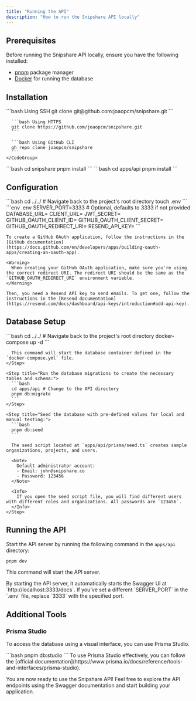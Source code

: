 ```yaml
---
title: "Running the API"
description: "How to run the Snipshare API locally"
---
```


## Prerequisites

Before running the Snipshare API locally, ensure you have the following installed:

- [pnpm](https://pnpm.io/) package manager
- [Docker](https://www.docker.com/) for running the database

## Installation

<Steps>
  <Step title="Clone the Snipshare repository:">
    <CodeGroup>
      ```bash Using SSH
      git clone git@github.com:joaopcm/snipshare.git
      ```

      ```bash Using HTTPS
      git clone https://github.com/joaopcm/snipshare.git
      ```

      ```bash Using GitHub CLI
      gh repo clone joaopcm/snipshare
      ```
    </CodeGroup>
  </Step>

  <Step title="Navigate to the project's root directory and install the dependencies using pnpm:">
    ```bash
    cd snipshare
    pnpm install
    ```
  </Step>

  <Step title="Change to the `apps/api` directory and install the API-specific dependencies:">
    ```bash
    cd apps/api
    pnpm install
    ```
  </Step>
</Steps>

## Configuration

<Steps>
  <Step title="Create a `.env` file in the root directory of the project:">
    ```bash
    cd ../../ # Navigate back to the project's root directory
    touch .env
    ```
  </Step>

  <Step title="Set the following environment variables in the `.env` file:">
    ```env .env
    SERVER_PORT=3333 # Optional, defaults to 3333 if not provided
    DATABASE_URL=<PostgreSQL connection URL>
    CLIENT_URL=<front-end app URL>
    JWT_SECRET=<JWT secret>
    GITHUB_OAUTH_CLIENT_ID=<GitHub OAuth client ID>
    GITHUB_OAUTH_CLIENT_SECRET=<GitHub OAuth client secret>
    GITHUB_OAUTH_REDIRECT_URI=<GitHub OAuth redirect URI>
    RESEND_API_KEY=<Resend API key used to send emails>
    ```

    To create a GitHub OAuth application, follow the instructions in the [GitHub documentation](https://docs.github.com/en/developers/apps/building-oauth-apps/creating-an-oauth-app).

    <Warning>
      When creating your GitHub OAuth application, make sure you're using the correct redirect URI. The redirect URI should be the same as the `GITHUB_OAUTH_REDIRECT_URI` environment variable.
    </Warning>

    Then, you need a Resend API key to send emails. To get one, follow the instructions in the [Resend documentation](https://resend.com/docs/dashboard/api-keys/introduction#add-api-key).
  </Step>
</Steps>

## Database Setup

<Steps>
  <Step title="Start the database using Docker by running the following command in the project's root directory:">
      ```bash
      cd ../../ # Navigate back to the project's root directory
      docker-compose up -d
      ```

      This command will start the database container defined in the `docker-compose.yml` file.
    </Step>

    <Step title="Run the database migrations to create the necessary tables and schema:">
      ```bash
      cd apps/api # Change to the API directory
      pnpm db:migrate
      ```
    </Step>

    <Step title="Seed the database with pre-defined values for local and manual testing:">
      ```bash
      pnpm db:seed
      ```

      The seed script located at `apps/api/prisma/seed.ts` creates sample organizations, projects, and users.

      <Note>
        Default administrator account:
        - Email: john@snipshare.co
        - Password: 123456
      </Note>

      <Info>
        If you open the seed script file, you will find different users with different roles and organizations. All passwords are `123456`.
      </Info>
    </Step>
</Steps>

## Running the API

Start the API server by running the following command in the `apps/api` directory:

```bash
pnpm dev
```

This command will start the API server.

<Note>
  By starting the API server, it automatically starts the Swagger UI at `http://localhost:3333/docs`.
  If you've set a different `SERVER_PORT` in the `.env` file, replace `3333` with the specified port.
</Note>

## Additional Tools

### Prisma Studio

To access the database using a visual interface, you can use Prisma Studio.

<Steps>
  <Step title="Run the following command in the `apps/api` directory:">
    ```bash
    pnpm db:studio
    ```
  </Step>

  <Step title="Prisma Studio will open in your default browser, allowing you to explore and modify the database">
    To use Prisma Studio effectively, you can follow the [official documentation](https://www.prisma.io/docs/reference/tools-and-interfaces/prisma-studio).
  </Step>
</Steps>

You are now ready to use the Snipshare API! Feel free to explore the API endpoints using the Swagger documentation and start building your application.